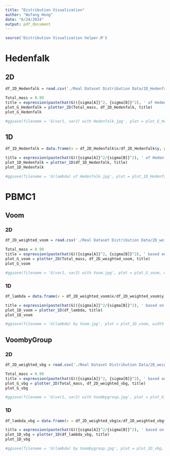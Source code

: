 ```yaml
---
title: "Distribution Visualization"
author: "Wufang Hong"
date: "6/24/2024"
output: pdf_document
---
```


```r
source('Distribution Visualization helper.R')
```

# Hedenfalk

## 2D

```r
df_2D_Hedenfalk = read.csv('./Real Dataset Distribution Data/2D_Hedenfalk.csv')
```

```r
Total_mass = 0.99
title = expression(paste(hat(G)({sigma[A]}^2, {sigma[B]}^2), ' of Hedenfalk Data (Threshold = 0.99)'))
plot_G_Hedenfalk = plotter_2D(Total_mass, df_2D_Hedenfalk, title)
plot_G_Hedenfalk
```

```r
#ggsave(filename = 'G(var1, var2) with Hedenfalk.jpg', plot = plot_G_Hedenfalk, width = 12, height = 10, dpi = 500)
```

## 1D

```r
df_1D_Hedenfalk = data.frame(x = df_2D_Hedenfalk$x/df_2D_Hedenfalk$y, prob = df_2D_Hedenfalk$prob)
```

```r
title = expression(paste(hat(G)({sigma[A]}^2/{sigma[B]}^2), ' of Hedenfalk Data'))
plot_1D_Hedenfalk = plotter_1D(df_1D_Hedenfalk, title)
plot_1D_Hedenfalk
```

```r
#ggsave(filename = 'G(lambda) of Hedenfalk.jpg', plot = plot_1D_Hedenfalk, width = 8, height = 6, dpi = 500)
```


# PBMC1

## Voom

### 2D

```r
df_2D_weighted_voom = read.csv('./Real Dataset Distribution Data/2D_weighted_voom.csv')
```

```r
Total_mass = 0.99
title = expression(paste(hat(G)({sigma[A]}^2, {sigma[B]}^2), ' based on Weights Estimated by Voom (Threshold = 0.99)'))
plot_G_voom = plotter_2D(Total_mass, df_2D_weighted_voom, title)
plot_G_voom
```

```r
#ggsave(filename = 'G(var1, var2) with Voom.jpg', plot = plot_G_voom, width = 12, height = 10, dpi = 500)
```

### 1D

```r
df_lambda = data.frame(x = df_2D_weighted_voom$x/df_2D_weighted_voom$y, prob = df_2D_weighted_voom$prob)
```

```r
title = expression(paste(hat(G)({sigma[A]}^2/{sigma[B]}^2), ' based on Weights estimated by Voom'))
plot_1D_voom = plotter_1D(df_lambda, title)
plot_1D_voom
```

```r
#ggsave(filename = 'G(lambda) by Voom.jpg', plot = plot_1D_voom, width = 8, height = 6, dpi = 500)
```

## VoombyGroup

### 2D

```r
df_2D_weighted_vbg = read.csv('./Real Dataset Distribution Data/2D_weighted_vbg.csv')
```

```r
Total_mass = 0.99
title = expression(paste(hat(G)({sigma[A]}^2, {sigma[B]}^2), ' based on Weights estimated by VoombyGroup (Threshold = 0.99)'))
plot_G_vbg = plotter_2D(Total_mass, df_2D_weighted_vbg, title)
plot_G_vbg
```

```r
#ggsave(filename = 'G(var1, var2) with Voombygroup.jpg', plot = plot_G_vbg, width = 12, height = 10, dpi = 500)
```

### 1D

```r
df_lambda_vbg = data.frame(x = df_2D_weighted_vbg$x/df_2D_weighted_vbg$y, prob = df_2D_weighted_vbg$prob)
```

```r
title = expression(paste(hat(G)({sigma[A]}^2/{sigma[B]}^2), ' based on Weights estimated by VoombyGroup'))
plot_1D_vbg = plotter_1D(df_lambda_vbg, title)
plot_1D_vbg
```

```r
#ggsave(filename = 'G(lambda) by Voombygroup.jpg', plot = plot_1D_vbg, width = 8, height = 6, dpi = 500)
```